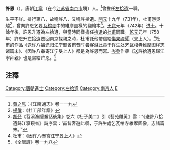 '''許恩'''（{{bd|?||?|}}），唐朝[[江宁县|江寧]]（在今[[江苏省|江苏省]][[南京市|南京市]]境）人。<ref>[[黃之隽|黃之隽]]：《江南通志》卷一一九</ref>曾擔任[[左拾遺|左拾遺]]一職。

生平不詳。排行第八，故稱許八，又稱許拾遺。[[開元|開元]]十九年（731年），杜甫游吳越<ref>[[楊倫|楊倫]]：《杜工部年譜》</ref>，曾向許恩乞要[[瓦棺寺|瓦棺寺]]中的維摩圖樣的翻繪本<ref>[[胡仔|胡仔]]《苕溪漁隱叢話後集》卷六《杜子美二》引《藝苑雌黃》雲：“《送許八拾遺歸江寧覲省》詩序雲：‘甫昔客遊此縣，于許生處乞瓦棺寺維摩圖像，志諸篇末。’”</ref>。[[天宝_(唐朝)|天寶]]元年（742年）[[进士|进士]]。十餘年後，許恩升遷為左拾遺，與當時同樣擔任[[拾遺_(官名)|拾遺]]的[[杜甫|杜甫]]同職。[[乾元_(唐朝)|乾元]]元年（758年）許恩升左拾遺要回南京探親之時，杜甫託他帶信給[[傷果禪師|傷果禪師]]（旻上人）。<ref>杜甫：《因许八奉寄江宁旻上人》</ref>杜甫的作品《送许八拾遗归江宁觐省甫昔时尝客游此县于许生处乞瓦棺寺维摩图样志诸篇末》、《因许八奉寄江宁旻上人》都是為許恩而寫。[[岑參|岑參]]作品《送許拾遺恩歸江寧拜親》也是寫給許恩。<ref>《全唐詩》卷一九八</ref>

== 注釋 ==
{{reflist|2}}

{{DEFAULTSORT:X}}
[[Category:唐朝進士|Category:唐朝進士]]
[[Category:左拾遗|Category:左拾遗]]
[[Category:南京人|Category:南京人]]
[[Category:许姓|E]]
